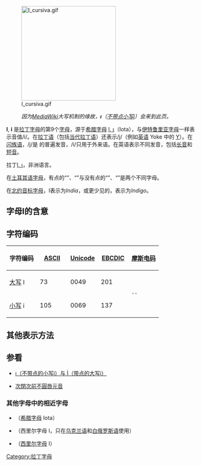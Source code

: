 {{DISPLAYTITLE:i}}{{Otheruses list|一個拉丁符號|一個非常相似的希臘符號|Ι}}{{otheruses}}
{{Infobox Latin common|uc=I|lc=i|uuc=0049|ulc=0069|auc=73|alc=105|corrgrk=[[ι|ι]]|corrarab=[[ﻱ|ﻱ]]|corrcyr=[[і|і]]|corrarm=[[ի|ի]]|corrgeo=[[ი|ი]]|corrheb=[[ט|ט]]|corrph=[[File:Phoenician_yodh.png|20px]]|lasound=iː|ensound=aɪ|desound=iː|frsound=i|essound=i|pysound=i}}
[[File:I_cursiva.gif|250px]]
:''因为[[MediaWiki|MediaWiki]]大写机制的缘故，'''ı'''（[[带点与不带点I|不带点小写i]]）会来到此页。''

'''I''', '''i''' 是[[拉丁字母|拉丁字母]]的第9个[[字母|字母]]，源于[[希腊字母|希腊字母]] [[Ι|Ι, ι]]（Iota），与[[伊特鲁里亚字母|伊特鲁里亚字母]]一样表示音值/i/。在[[拉丁语|拉丁语]]（包括[[当代拉丁语|当代拉丁语]]）还表示/j/（例如[[英语|英语]] Yoke 中的 [[Y|Y]]）。在[[闪族语|闪族语]]，/j/是 {{lang|la|Jôd}} 的普遍发音，/i/只用于外来语。在英语表示不同发音，包括[[长音|长音]]和[[短音|短音]]。

拉丁[[Ɩ|Ɩ, ɩ]]，非洲语言。

在[[土耳其语字母|土耳其语字母]]，有点的“{{lang|tr|[[带点与不带点I|İ]]}}”、“{{lang|tr|i}}”与没有点的“{{lang|tr|I}}”、“{{lang|tr|[[带点与不带点I|ı]]}}”是两个不同字母。

在[[北约音标字母|北约音标字母]]，I表示为''India''，或更少见的，表示为''Indigo''。

== 字母I的含意 ==
{{Main|I (消歧義)}}

== 字符编码 ==
{| class="wikitable" style="text-align: center;"
!width="20%"|字符编码!!width="20%"|[[ASCII|ASCII]]!!width="20%"|[[Unicode|Unicode]]!!width="20%"|[[EBCDIC|EBCDIC]]!!width="20%"|[[摩斯电码|摩斯电码]]
|-
|[[大写字母|大写]] I||73||0049||201||rowspan="2"|<code>··</code>
|-
|[[小写字母|小写]] i||105||0069||137
|}

== 其他表示方法 ==
{{Letter other reps
|NATO=India
|Morse=··
|Character=I9
|Braille=⠊
}}

== 参看 ==
*[[带点与不带点I|ı（不带点的小写i）与 İ（带点的大写i）]]
*{{IPA|[ɪ]}} [[次閉次前不圓唇元音|次閉次前不圓唇元音]]

=== 其他字母中的相近字母 ===
*{{lang|el|[[Ι|Ι]]ι}}（[[希腊字母|希腊字母]] Iota）
*{{lang|ru|[[І|І]]і}}（西里尔字母 I，只在[[乌克兰语|乌克兰语]]和[[白俄罗斯语|白俄罗斯语]]使用）
*{{lang|ru|[[И|И]]и}}（[[西里尔字母|西里尔字母]] I）

{{Latin alphabet}}

[[Category:拉丁字母|Category:拉丁字母]]